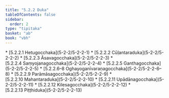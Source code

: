 ```yaml
---
title: "5.2.2 Duka"
tableOfContents: false
sidebar:
  order: 2
type: "tipitaka"
basket: "ab"
book: "vbh"
---
```



<DynamicBreadcrumb />



<TableOfContents book="vbh" section="5.2.2">
* [5.2.2.1 Hetugocchaka](5-2-2/5-2-2-1)
* [5.2.2.2 Cūḷantaraduka](5-2-2/5-2-2-2)
* [5.2.2.3 Āsavagocchaka](5-2-2/5-2-2-3)
* [5.2.2.4 Saṃyojanagocchaka](5-2-2/5-2-2-4)
* [5.2.2.5 Ganthagocchaka](5-2-2/5-2-2-5)
* [5.2.2.6–8 Oghayoganīvaraṇagocchaka](5-2-2/5-2-2-6–8)
* [5.2.2.9 Parāmāsagocchaka](5-2-2/5-2-2-9)
* [5.2.2.10 Mahantaraduka](5-2-2/5-2-2-10)
* [5.2.2.11 Upādānagocchaka](5-2-2/5-2-2-11)
* [5.2.2.12 Kilesagocchaka](5-2-2/5-2-2-12)
* [5.2.2.13 Piṭṭhiduka](5-2-2/5-2-2-13)
</TableOfContents>